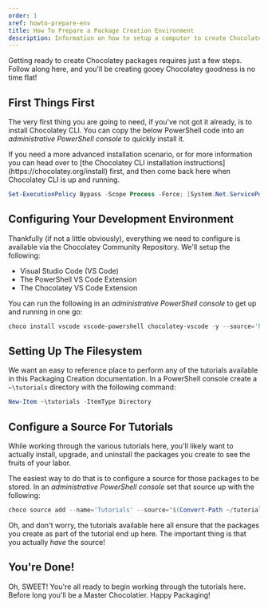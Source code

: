 ```yaml
---
order: 1
xref: howto-prepare-env
title: How To Prepare a Package Creation Environment
description: Information on how to setup a computer to create Chocolatey packages
---
```


Getting ready to create Chocolatey packages requires just a few steps. Follow along here, and you'll be creating gooey Chocolatey goodness is no time flat!

## First Things First

The very first thing you are going to need, if you've not got it already, is to install Chocolatey CLI.
You can copy the below PowerShell code into an _administrative PowerShell console_ to quickly install it.

<Callout type="info">
    If you need a more advanced installation scenario, or for more information you can head over to [the Chocolatey CLI installation instructions](https://chocolatey.org/install) first, and then come back here when Chocolatey CLI is
up and running.
</Callout>

```powershell
Set-ExecutionPolicy Bypass -Scope Process -Force; [System.Net.ServicePointManager]::SecurityProtocol = [System.Net.ServicePointManager]::SecurityProtocol -bor 3072; iex ((New-Object System.Net.WebClient).DownloadString('https://community.chocolatey.org/install.ps1'))
```

## Configuring Your Development Environment

Thankfully (if not a little obviously), everything we need to configure is available via the Chocolatey Community Repository. We'll setup the following:

- Visual Studio Code (VS Code)
- The PowerShell VS Code Extension
- The Chocolatey VS Code Extension

You can run the following in an _administrative PowerShell console_ to get up and running in one go:

```powershell
choco install vscode vscode-powershell chocolatey-vscode -y --source='https://community.chocolatey.org/api/v2/'
```

## Setting Up The Filesystem

We want an easy to reference place to perform any of the tutorials available in this Packaging Creation documentation. In a PowerShell console create a `~\tutorials` directory with the following command:

```powershell
New-Item ~\tutorials -ItemType Directory
```

## Configure a Source For Tutorials

While working through the various tutorials here, you'll likely want to actually install, upgrade, and uninstall the packages you create to see the fruits of your labor.

The easiest way to do that is to configure a source for those packages to be stored. In an _administrative PowerShell console_ set that source up with the following:

```powershell
choco source add --name='Tutorials' --source="$(Convert-Path ~/tutorials)"
```

Oh, and don't worry, the tutorials available here all ensure that the packages you create as part of the tutorial end up here. The important thing is that you actually _have_ the source!

## You're Done!

Oh, SWEET! You're all ready to begin working through the tutorials here. Before long you'll be a Master Chocolatier. Happy Packaging!
